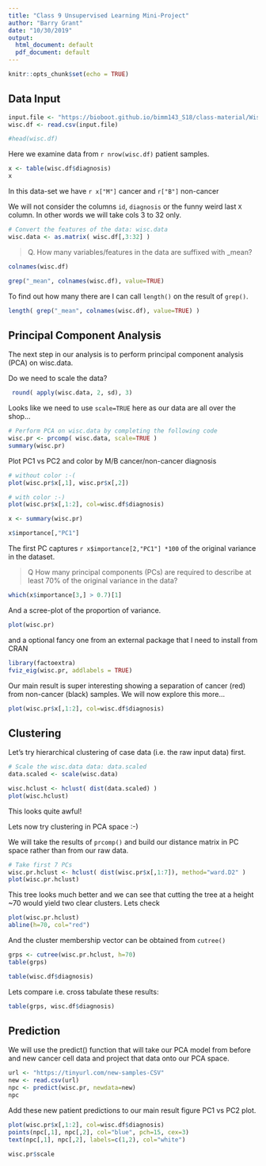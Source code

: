 ```yaml
---
title: "Class 9 Unsupervised Learning Mini-Project"
author: "Barry Grant"
date: "10/30/2019"
output:
  html_document: default
  pdf_document: default
---
```


```r
knitr::opts_chunk$set(echo = TRUE)
```

## Data Input

```r
input.file <- "https://bioboot.github.io/bimm143_S18/class-material/WisconsinCancer.csv"
wisc.df <- read.csv(input.file)
```

```r
#head(wisc.df)
```

Here we examine data from `r nrow(wisc.df)` patient samples.
```r
x <- table(wisc.df$diagnosis)
x
```

In this data-set we have `r x["M"]` cancer and `r["B"]` non-cancer

We will not consider the columns `id`, `diagnosis` or the funny weird last `X` column. In other words we will take cols 3 to 32 only.

```r
# Convert the features of the data: wisc.data
wisc.data <- as.matrix( wisc.df[,3:32] )
```

> Q. How many variables/features in the data are suffixed with _mean?

```r
colnames(wisc.df)
```

```r
grep("_mean", colnames(wisc.df), value=TRUE)
```

To find out how many there are I can call `length()` on the result of `grep()`.

```r
length( grep("_mean", colnames(wisc.df), value=TRUE) )
```


## Principal Component Analysis

The next step in our analysis is to perform principal component analysis (PCA) on wisc.data.

Do we need to scale the data?

```r
 round( apply(wisc.data, 2, sd), 3)
```


Looks like we need to use `scale=TRUE` here as our data are all over the shop...

```r
# Perform PCA on wisc.data by completing the following code
wisc.pr <- prcomp( wisc.data, scale=TRUE )
summary(wisc.pr)
```

Plot PC1 vs PC2 and color by M/B cancer/non-cancer diagnosis

```r
# without color :-(
plot(wisc.pr$x[,1], wisc.pr$x[,2])
```


```r
# with color :-)
plot(wisc.pr$x[,1:2], col=wisc.df$diagnosis)
```


```r
x <- summary(wisc.pr)
```

```r
x$importance[,"PC1"]
```

The first PC captures `r x$importance[2,"PC1"] *100` of the original variance in the dataset.

> Q How many principal components (PCs) are required to describe at least 70% of the original variance in the data?

```r
which(x$importance[3,] > 0.7)[1]
```

And a scree-plot of the proportion of variance.

```r
plot(wisc.pr)
```

and a optional fancy one from an external package that I need to install from CRAN


```r
library(factoextra)
fviz_eig(wisc.pr, addlabels = TRUE)
```

Our main result is super interesting showing a separation of cancer (red) from non-cancer (black) samples. We will now explore this more...

```r
plot(wisc.pr$x[,1:2], col=wisc.df$diagnosis)
```


## Clustering

Let's try hierarchical clustering of case data (i.e. the raw input data) first.

```r
# Scale the wisc.data data: data.scaled
data.scaled <- scale(wisc.data)

wisc.hclust <- hclust( dist(data.scaled) )
plot(wisc.hclust)
```

This looks quite awful! 

Lets now try clustering in PCA space :-)

We will take the results of `prcomp()` and build our distance matrix in PC space rather than from our raw data.

```r
# Take first 7 PCs
wisc.pr.hclust <- hclust( dist(wisc.pr$x[,1:7]), method="ward.D2" )
plot(wisc.pr.hclust)
```


This tree looks much better and we can see that cutting the tree at a height ~70 would yield two clear clusters. Lets check


```r
plot(wisc.pr.hclust)
abline(h=70, col="red")
```

And the cluster membership vector can be obtained from `cutree()`

```r
grps <- cutree(wisc.pr.hclust, h=70)
table(grps)
```

```r
table(wisc.df$diagnosis)
```

Lets compare i.e. cross tabulate these results:

```r
table(grps, wisc.df$diagnosis)
```


## Prediction

We will use the predict() function that will take our PCA model from before and new cancer cell data and project that data onto our PCA space.

```r
url <- "https://tinyurl.com/new-samples-CSV"
new <- read.csv(url)
npc <- predict(wisc.pr, newdata=new)
npc
```

Add these new patient predictions to our main result figure PC1 vs PC2 plot.

```r
plot(wisc.pr$x[,1:2], col=wisc.df$diagnosis)
points(npc[,1], npc[,2], col="blue", pch=15, cex=3)
text(npc[,1], npc[,2], labels=c(1,2), col="white")
```


```r
wisc.pr$scale
```


